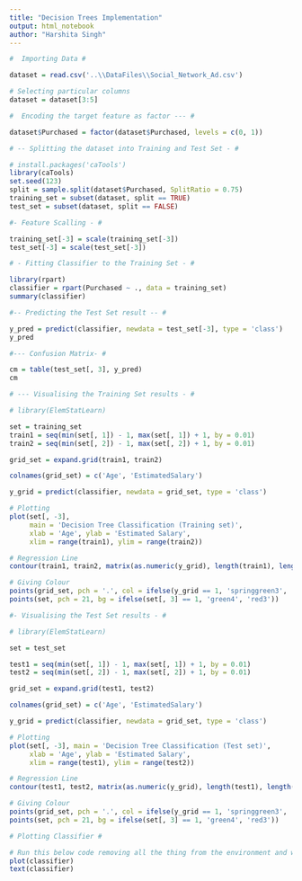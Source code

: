 ```yaml
---
title: "Decision Trees Implementation"
output: html_notebook
author: "Harshita Singh"
---
```


```r
#  Importing Data #

dataset = read.csv('..\\DataFiles\\Social_Network_Ad.csv')

# Selecting particular columns
dataset = dataset[3:5]

#  Encoding the target feature as factor --- #

dataset$Purchased = factor(dataset$Purchased, levels = c(0, 1))

# -- Splitting the dataset into Training and Test Set - #

# install.packages('caTools')
library(caTools)
set.seed(123)
split = sample.split(dataset$Purchased, SplitRatio = 0.75)
training_set = subset(dataset, split == TRUE)
test_set = subset(dataset, split == FALSE)

#- Feature Scalling - #

training_set[-3] = scale(training_set[-3])
test_set[-3] = scale(test_set[-3])

# - Fitting Classifier to the Training Set - #

library(rpart)
classifier = rpart(Purchased ~ ., data = training_set)
summary(classifier)

#-- Predicting the Test Set result -- #

y_pred = predict(classifier, newdata = test_set[-3], type = 'class')
y_pred

#--- Confusion Matrix- #

cm = table(test_set[, 3], y_pred)
cm

# --- Visualising the Training Set results - #

# library(ElemStatLearn)

set = training_set
train1 = seq(min(set[, 1]) - 1, max(set[, 1]) + 1, by = 0.01)
train2 = seq(min(set[, 2]) - 1, max(set[, 2]) + 1, by = 0.01)

grid_set = expand.grid(train1, train2)

colnames(grid_set) = c('Age', 'EstimatedSalary')

y_grid = predict(classifier, newdata = grid_set, type = 'class')

# Plotting
plot(set[, -3],
     main = 'Decision Tree Classification (Training set)',
     xlab = 'Age', ylab = 'Estimated Salary',
     xlim = range(train1), ylim = range(train2))

# Regression Line
contour(train1, train2, matrix(as.numeric(y_grid), length(train1), length(train2)), add = TRUE)

# Giving Colour
points(grid_set, pch = '.', col = ifelse(y_grid == 1, 'springgreen3', 'tomato'))
points(set, pch = 21, bg = ifelse(set[, 3] == 1, 'green4', 'red3'))

#- Visualising the Test Set results - #

# library(ElemStatLearn)

set = test_set

test1 = seq(min(set[, 1]) - 1, max(set[, 1]) + 1, by = 0.01)
test2 = seq(min(set[, 2]) - 1, max(set[, 2]) + 1, by = 0.01)

grid_set = expand.grid(test1, test2)

colnames(grid_set) = c('Age', 'EstimatedSalary')

y_grid = predict(classifier, newdata = grid_set, type = 'class')

# Plotting
plot(set[, -3], main = 'Decision Tree Classification (Test set)',
     xlab = 'Age', ylab = 'Estimated Salary',
     xlim = range(test1), ylim = range(test2))

# Regression Line
contour(test1, test2, matrix(as.numeric(y_grid), length(test1), length(test2)), add = TRUE)

# Giving Colour
points(grid_set, pch = '.', col = ifelse(y_grid == 1, 'springgreen3', 'tomato'))
points(set, pch = 21, bg = ifelse(set[, 3] == 1, 'green4', 'red3'))

# Plotting Classifier #

# Run this below code removing all the thing from the environment and without running feature scalling.
plot(classifier)
text(classifier)
```

